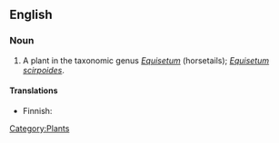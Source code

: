 ==English==

===Noun===
{{en-noun|sg=[[dwarf]] [[horsetail]]}}

# A plant in the taxonomic genus ''[[Equisetum]]'' (horsetails); ''[[Equisetum scirpoides]]''.

====Translations====
{{trans-top|plant}}
*Finnish: {{t-|fi|hentokorte}}
{{trans-mid}}
{{trans-bottom}}

[[Category:Plants]]